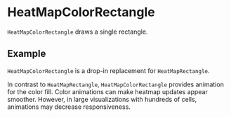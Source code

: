 
# HeatMapColorRectangle

<Meta of={HeatMapColorRectangleStories} />

`HeatMapColorRectangle` draws a single rectangle.

<ArgTypes of={HeatMapColorRectangle} />

## Example

`HeatMapColorRectangle` is a drop-in replacement for `HeatMapRectangle`.

<Canvas of={HeatMapColorRectangleStories.Example} />

In contrast to `HeatMapRectangle`, `HeatMapColorRectangle` provides animation for the color fill.
Color animations can make heatmap updates appear smoother.
However, in large visualizations with hundreds of cells, animations may decrease responsiveness.
